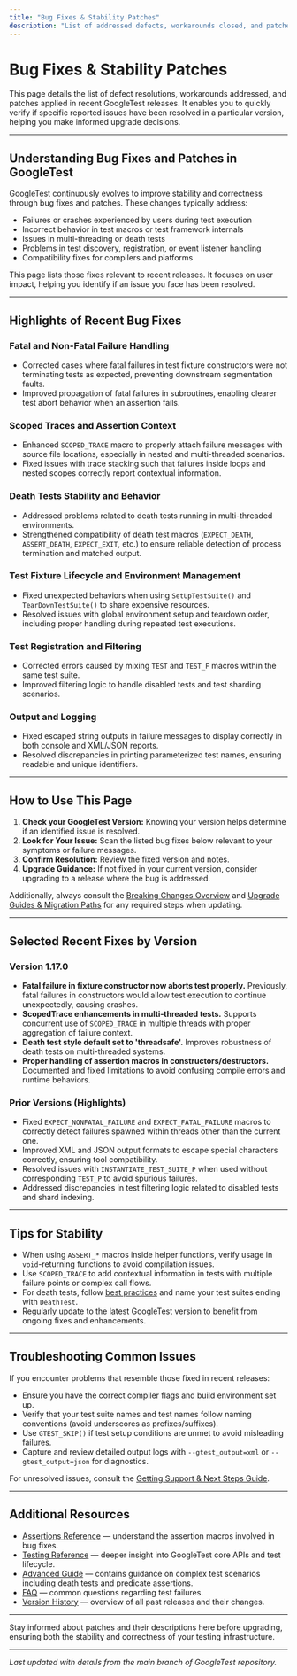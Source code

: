 ```yaml
---
title: "Bug Fixes & Stability Patches"
description: "List of addressed defects, workarounds closed, and patches applied in recent releases. Helps users quickly verify if known issues are resolved in a version before upgrading."
---
```


# Bug Fixes & Stability Patches

This page details the list of defect resolutions, workarounds addressed, and patches applied in recent GoogleTest releases. It enables you to quickly verify if specific reported issues have been resolved in a particular version, helping you make informed upgrade decisions.

---

## Understanding Bug Fixes and Patches in GoogleTest

GoogleTest continuously evolves to improve stability and correctness through bug fixes and patches. These changes typically address:

- Failures or crashes experienced by users during test execution
- Incorrect behavior in test macros or test framework internals
- Issues in multi-threading or death tests
- Problems in test discovery, registration, or event listener handling
- Compatibility fixes for compilers and platforms

This page lists those fixes relevant to recent releases. It focuses on user impact, helping you identify if an issue you face has been resolved.

---

## Highlights of Recent Bug Fixes

### Fatal and Non-Fatal Failure Handling

- Corrected cases where fatal failures in test fixture constructors were not terminating tests as expected, preventing downstream segmentation faults.
- Improved propagation of fatal failures in subroutines, enabling clearer test abort behavior when an assertion fails.

### Scoped Traces and Assertion Context

- Enhanced `SCOPED_TRACE` macro to properly attach failure messages with source file locations, especially in nested and multi-threaded scenarios.
- Fixed issues with trace stacking such that failures inside loops and nested scopes correctly report contextual information.

### Death Tests Stability and Behavior

- Addressed problems related to death tests running in multi-threaded environments.
- Strengthened compatibility of death test macros (`EXPECT_DEATH`, `ASSERT_DEATH`, `EXPECT_EXIT`, etc.) to ensure reliable detection of process termination and matched output.

### Test Fixture Lifecycle and Environment Management

- Fixed unexpected behaviors when using `SetUpTestSuite()` and `TearDownTestSuite()` to share expensive resources.
- Resolved issues with global environment setup and teardown order, including proper handling during repeated test executions.

### Test Registration and Filtering

- Corrected errors caused by mixing `TEST` and `TEST_F` macros within the same test suite.
- Improved filtering logic to handle disabled tests and test sharding scenarios.

### Output and Logging

- Fixed escaped string outputs in failure messages to display correctly in both console and XML/JSON reports.
- Resolved discrepancies in printing parameterized test names, ensuring readable and unique identifiers.

---

## How to Use This Page

1. **Check your GoogleTest Version:** Knowing your version helps determine if an identified issue is resolved.
2. **Look for Your Issue:** Scan the listed bug fixes below relevant to your symptoms or failure messages.
3. **Confirm Resolution:** Review the fixed version and notes.
4. **Upgrade Guidance:** If not fixed in your current version, consider upgrading to a release where the bug is addressed.

Additionally, always consult the [Breaking Changes Overview](../breaking-changes-upgrade/breaking-changes-summary) and [Upgrade Guides & Migration Paths](../breaking-changes-upgrade/upgrade-guides) for any required steps when updating.

---

## Selected Recent Fixes by Version

### Version 1.17.0

- **Fatal failure in fixture constructor now aborts test properly.** Previously, fatal failures in constructors would allow test execution to continue unexpectedly, causing crashes.
- **ScopedTrace enhancements in multi-threaded tests.** Supports concurrent use of `SCOPED_TRACE` in multiple threads with proper aggregation of failure context.
- **Death test style default set to 'threadsafe'.** Improves robustness of death tests on multi-threaded systems.
- **Proper handling of assertion macros in constructors/destructors.** Documented and fixed limitations to avoid confusing compile errors and runtime behaviors.

### Prior Versions (Highlights)

- Fixed `EXPECT_NONFATAL_FAILURE` and `EXPECT_FATAL_FAILURE` macros to correctly detect failures spawned within threads other than the current one.
- Improved XML and JSON output formats to escape special characters correctly, ensuring tool compatibility.
- Resolved issues with `INSTANTIATE_TEST_SUITE_P` when used without corresponding `TEST_P` to avoid spurious failures.
- Addressed discrepancies in test filtering logic related to disabled tests and shard indexing.

---

## Tips for Stability

- When using `ASSERT_*` macros inside helper functions, verify usage in `void`-returning functions to avoid compilation issues.
- Use `SCOPED_TRACE` to add contextual information in tests with multiple failure points or complex call flows.
- For death tests, follow [best practices](../advanced#death-tests) and name your test suites ending with `DeathTest`.
- Regularly update to the latest GoogleTest version to benefit from ongoing fixes and enhancements.

---

## Troubleshooting Common Issues

If you encounter problems that resemble those fixed in recent releases:

- Ensure you have the correct compiler flags and build environment set up.
- Verify that your test suite names and test names follow naming conventions (avoid underscores as prefixes/suffixes).
- Use `GTEST_SKIP()` if test setup conditions are unmet to avoid misleading failures.
- Capture and review detailed output logs with `--gtest_output=xml` or `--gtest_output=json` for diagnostics.

For unresolved issues, consult the [Getting Support & Next Steps Guide](../../getting-started/troubleshooting-and-faq/support-and-community).

---

## Additional Resources

- [Assertions Reference](../reference/assertions.md) — understand the assertion macros involved in bug fixes.
- [Testing Reference](../reference/testing.md) — deeper insight into GoogleTest core APIs and test lifecycle.
- [Advanced Guide](../advanced.md) — contains guidance on complex test scenarios including death tests and predicate assertions.
- [FAQ](../../faq/core-questions/common-errors) — common questions regarding test failures.
- [Version History](releases-at-a-glance) — overview of all past releases and their changes.

---

Stay informed about patches and their descriptions here before upgrading, ensuring both the stability and correctness of your testing infrastructure.

---

*Last updated with details from the main branch of GoogleTest repository.*